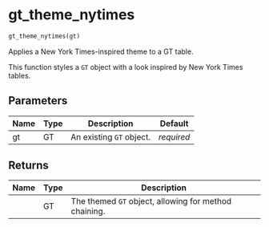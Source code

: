 # gt_theme_nytimes { #gt_extras.gt_theme_nytimes }

```python
gt_theme_nytimes(gt)
```

Applies a New York Times-inspired theme to a GT table.

This function styles a `GT` object with a look inspired by New York Times tables.

## Parameters {.doc-section .doc-section-parameters}

| Name   | Type   | Description              | Default    |
|--------|--------|--------------------------|------------|
| gt     | GT     | An existing `GT` object. | _required_ |

## Returns {.doc-section .doc-section-returns}

| Name   | Type   | Description                                           |
|--------|--------|-------------------------------------------------------|
|        | GT     | The themed `GT` object, allowing for method chaining. |